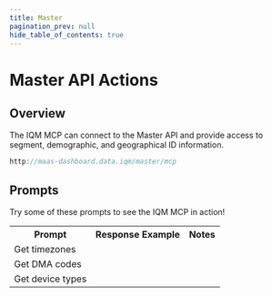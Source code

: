 ```yaml
---
title: Master
pagination_prev: null
hide_table_of_contents: true
---
```


# Master API Actions

## Overview

The IQM MCP can connect to the Master API and provide access to segment, demographic, and geographical ID information. 

```c title="MCP Server"
http://maas-dashboard.data.iqm/master/mcp
```

## Prompts

Try some of these prompts to see the IQM MCP in action!

<center>
<table className='endpointTable'>
<th>Prompt</th>
<th>Response Example</th>
<th>Notes</th>
<tr>
  <td>Get timezones</td>
  <td></td>
</tr>
<tr>
  <td>Get DMA codes</td>
  <td></td>
</tr>
<tr>
  <td>Get device types</td>
  <td></td>
</tr>
</table>
</center>
